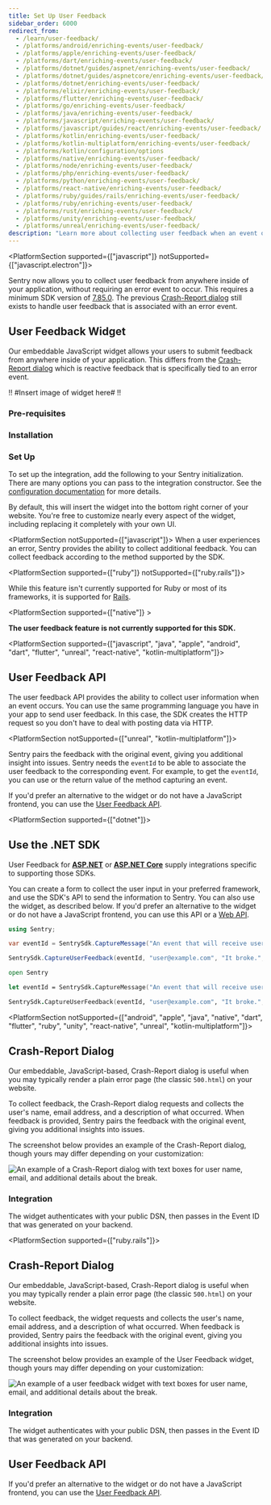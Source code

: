 ```yaml
---
title: Set Up User Feedback
sidebar_order: 6000
redirect_from:
  - /learn/user-feedback/
  - /platforms/android/enriching-events/user-feedback/
  - /platforms/apple/enriching-events/user-feedback/
  - /platforms/dart/enriching-events/user-feedback/
  - /platforms/dotnet/guides/aspnet/enriching-events/user-feedback/
  - /platforms/dotnet/guides/aspnetcore/enriching-events/user-feedback/
  - /platforms/dotnet/enriching-events/user-feedback/
  - /platforms/elixir/enriching-events/user-feedback/
  - /platforms/flutter/enriching-events/user-feedback/
  - /platforms/go/enriching-events/user-feedback/
  - /platforms/java/enriching-events/user-feedback/
  - /platforms/javascript/enriching-events/user-feedback/
  - /platforms/javascript/guides/react/enriching-events/user-feedback/
  - /platforms/kotlin/enriching-events/user-feedback/
  - /platforms/kotlin-multiplatform/enriching-events/user-feedback/
  - /platforms/kotlin/configuration/options
  - /platforms/native/enriching-events/user-feedback/
  - /platforms/node/enriching-events/user-feedback/
  - /platforms/php/enriching-events/user-feedback/
  - /platforms/python/enriching-events/user-feedback/
  - /platforms/react-native/enriching-events/user-feedback/
  - /platforms/ruby/guides/rails/enriching-events/user-feedback/
  - /platforms/ruby/enriching-events/user-feedback/
  - /platforms/rust/enriching-events/user-feedback/
  - /platforms/unity/enriching-events/user-feedback/
  - /platforms/unreal/enriching-events/user-feedback/
description: "Learn more about collecting user feedback when an event occurs. Sentry pairs the feedback with the original event, giving you additional insight into issues."
---
```


<PlatformSection supported={["javascript"]} notSupported={["javascript.electron"]}>
<Include name="feature-stage-beta-user-feedback.mdx" />

Sentry now allows you to collect user feedback from anywhere inside of your application, without requiring an error event to occur. This requires a minimum SDK version of [7.85.0](#TODO). The previous [Crash-Report dialog](#crash-report-dialog) still exists to handle user feedback that is associated with an error event.

## User Feedback Widget

Our embeddable JavaScript widget allows your users to submit feedback from anywhere inside of your application. This differs from the [Crash-Report dialog](#crash-report-dialog) which is reactive feedback that is specifically tied to an error event.

!! #Insert image of widget here# !!

### Pre-requisites

<PlatformContent includePath="user-feedback/pre-requisites" />

### Installation

<PlatformContent includePath="user-feedback/install" />

### Set Up

To set up the integration, add the following to your Sentry initialization. There are many options you can pass to the integration constructor. See the [configuration documentation](/platforms/javascript/user-feedback/configuration/) for more details.

<SignInNote />

<PlatformContent includePath="user-feedback/setup" />

By default, this will insert the widget into the bottom right corner of your website. You're free to customize nearly every aspect of the widget, including replacing it completely with your own UI.

</PlatformSection>

<PlatformSection notSupported={["javascript"]}>
  When a user experiences an error, Sentry provides the ability to collect
  additional feedback. You can collect feedback according to the method
  supported by the SDK.
</PlatformSection>

<PlatformSection supported={["ruby"]} notSupported={["ruby.rails"]}>

While this feature isn't currently supported for Ruby or most of its frameworks, it is supported for [Rails](/platforms/ruby/guides/rails/user-feedback/).

</PlatformSection>

<PlatformSection supported={["native"]} >

**The user feedback feature is not currently supported for this SDK.**

</PlatformSection>

<PlatformSection supported={["javascript", "java", "apple", "android", "dart", "flutter", "unreal", "react-native", "kotlin-multiplatform"]}>

## User Feedback API

The user feedback API provides the ability to collect user information when an event occurs. You can use the same programming language you have in your app to send user feedback. In this case, the SDK creates the HTTP request so you don't have to deal with posting data via HTTP.

<PlatformSection notSupported={["unreal", "kotlin-multiplatform"]}>

Sentry pairs the feedback with the original event, giving you additional insight into issues. Sentry needs the `eventId` to be able to associate the user feedback to the corresponding event. For example, to get the `eventId`, you can use <PlatformLink to="/configuration/options/#before-send"><PlatformIdentifier name="before-send" /></PlatformLink> or the return value of the method capturing an event.

</PlatformSection>

<PlatformContent includePath="user-feedback/sdk-api-example" />

If you'd prefer an alternative to the widget or do not have a JavaScript frontend, you can use the [User Feedback API](/api/projects/submit-user-feedback/).

</PlatformSection>

<PlatformSection supported={["dotnet"]}>

## Use the .NET SDK

<Note>

User Feedback for **[ASP.NET](/platforms/dotnet/guides/aspnet/user-feedback/#integration)** or **[ASP.NET Core](/platforms/dotnet/guides/aspnetcore/user-feedback/#integration)** supply integrations specific to supporting those SDKs.

</Note>

You can create a form to collect the user input in your preferred framework, and use the SDK's API to send the information to Sentry. You can also use the widget, as described below. If you'd prefer an alternative to the widget or do not have a JavaScript frontend, you can use this API or a [Web API](/api/projects/submit-user-feedback/).

```csharp {tabTitle:C#}
using Sentry;

var eventId = SentrySdk.CaptureMessage("An event that will receive user feedback.");

SentrySdk.CaptureUserFeedback(eventId, "user@example.com", "It broke.", "The User");
```

```fsharp {tabTitle:F#}
open Sentry

let eventId = SentrySdk.CaptureMessage("An event that will receive user feedback.")

SentrySdk.CaptureUserFeedback(eventId, "user@example.com", "It broke.", "The User")
```

</PlatformSection>

<PlatformSection notSupported={["android", "apple", "java", "native", "dart", "flutter", "ruby", "unity", "react-native", "unreal", "kotlin-multiplatform"]}>

## Crash-Report Dialog

Our embeddable, JavaScript-based, Crash-Report dialog is useful when you may typically render a plain error page (the classic `500.html`) on your website.

To collect feedback, the Crash-Report dialog requests and collects the user's name, email address, and a description of what occurred. When feedback is provided, Sentry pairs the feedback with the original event, giving you additional insights into issues.

The screenshot below provides an example of the Crash-Report dialog, though yours may differ depending on your customization:

![An example of a Crash-Report dialog with text boxes for user name, email, and additional details about the break.](user_feedback_widget.png)

### Integration

The widget authenticates with your public DSN, then passes in the Event ID that was generated on your backend.

<PlatformContent includePath="user-feedback/example-widget" />

</PlatformSection>

<PlatformSection supported={["ruby.rails"]}>

## Crash-Report Dialog

Our embeddable, JavaScript-based, Crash-Report dialog is useful when you may typically render a plain error page (the classic `500.html`) on your website.

To collect feedback, the widget requests and collects the user's name, email address, and a description of what occurred. When feedback is provided, Sentry pairs the feedback with the original event, giving you additional insights into issues.

The screenshot below provides an example of the User Feedback widget, though yours may differ depending on your customization:

![An example of a user feedback widget with text boxes for user name, email, and additional details about the break.](user_feedback_widget.png)

### Integration

The widget authenticates with your public DSN, then passes in the Event ID that was generated on your backend.

<PlatformContent includePath="user-feedback/example-widget" />

## User Feedback API

If you'd prefer an alternative to the widget or do not have a JavaScript frontend, you can use the [User Feedback API](/api/projects/submit-user-feedback/).

</PlatformSection>
